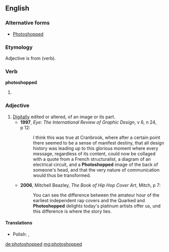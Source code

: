 ==English==

===Alternative forms===
* [[Photoshopped]]

===Etymology===
Adjective is from {{term|photoshop}} (verb).

===Verb===
'''photoshopped'''

# {{en-past of|photoshop}}

===Adjective===
{{en-adj|-}}

# [[digitally|Digitally]] edited or altered, of an image or its part.
#* '''1997''', ''Eye: The International Review of Graphic Design'', v 6, n 24, p 12:
#*: I think this was true at Cranbrook, where after a certain point there seemed to be a sense of manifest destiny, that all design history was leading up to this glorious moment where every message, regardless of its content, could now be collaged with a quote from a French structuralist, a diagram of an electrical circuit, and a '''Photoshopped''' image of the back of someone's head, and that the very nature of communication would thus be transformed.
#* '''2006''', Mitchell Beazley, ''The Book of Hip Hop Cover Art'', Mitch, p 7:
#*: You can see the difference between the amateur hour of the earliest independent rap covers and the Quarked and '''Photoshopped''' delights today's platinum artists offer us, und this difference is where the story lies.

====Translations====
{{trans-top|Digitally edited or altered, of an image or its part.}}
* Polish: {{t|pl|sfotoszopowane}}, {{t|pl|sphotoshopowane}}
{{trans-mid}}
{{trans-bottom}}

[[de:photoshopped]]
[[mg:photoshopped]]
